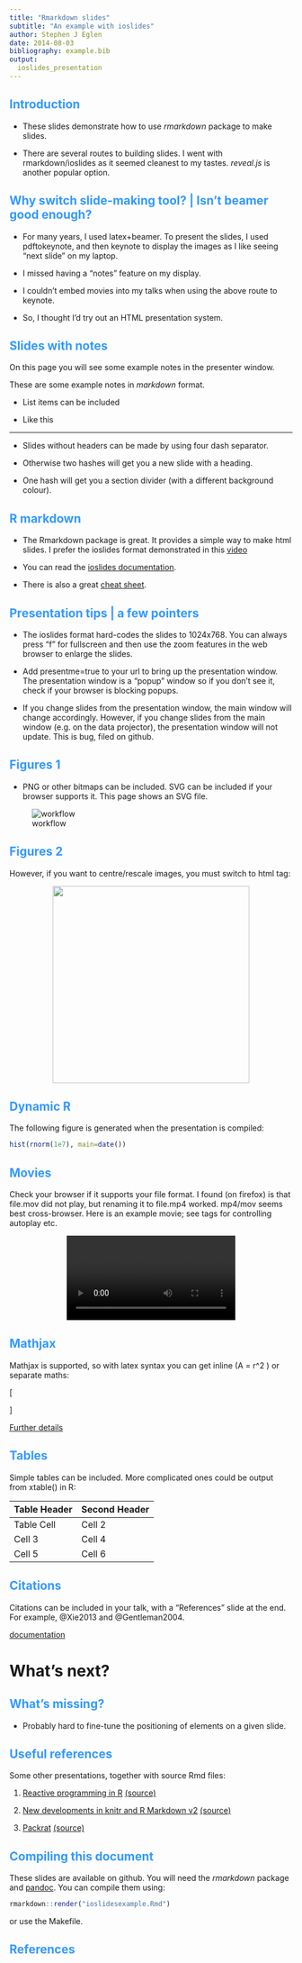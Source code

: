 ```yaml
---
title: "Rmarkdown slides"
subtitle: "An example with ioslides"
author: Stephen J Eglen
date: 2014-08-03
bibliography: example.bib
output:
  ioslides_presentation
---
```

<style>
h2 { 
 color: #3399ff;		
}
h3 { 
 color: #3399ff;		
}
</style>


## Introduction

- These slides demonstrate how to use *rmarkdown* package to make
slides.

- There are several routes to building slides.  I went with
  rmarkdown/ioslides as it seemed cleanest to my tastes.  *reveal.js*
  is another popular option.


## Why switch slide-making tool? | Isn't beamer good enough?

- For many years, I used latex+beamer.  To present the slides, I used
pdftokeynote, and then keynote to display the images as I like seeing
"next slide" on my laptop.

- I  missed having a "notes" feature on my display.

- I couldn't embed movies into my talks when using the above route to
keynote.

- So, I thought I'd try out an HTML presentation system.


## Slides with notes

On this page you will see some example notes in the presenter window.


<div class="notes">
These are some example notes in *markdown* format.

- List items can be included

- Like this
</div>

----

- Slides without headers can be made by using four dash separator.

- Otherwise two hashes will get you a new slide with a heading.

- One hash will get you a section divider (with a different background
colour).

## R markdown

- The Rmarkdown package is great.  It provides a simple way to make
html slides. I prefer the ioslides format demonstrated in this [video](https://www.youtube.com/watch?v=WRvECXyWj80)

- You can read the
  [ioslides documentation](http://rmarkdown.rstudio.com/ioslides_presentation_format.html).
  
- There is also a great [cheat sheet](http://shiny.rstudio.com/articles/rm-cheatsheet.html).

## Presentation tips | a few pointers

- The ioslides format hard-codes the slides to 1024x768.  You can
  always press "f" for fullscreen and then use the zoom features in
  the web browser to enlarge the slides.

- Add presentme=true to your url to bring up the presentation window.
  The presentation window is a "popup" window so if you don't see it,
  check if your browser is blocking popups.

- If you change slides from the presentation window, the main window
will change accordingly.  However, if you change slides from the main
window (e.g. on the data projector), the presentation window will not
update.  This is bug, filed on github.


## Figures 1

- PNG or other bitmaps can be included.  SVG can be included if your
  browser supports it.  This page shows an SVG file.

![workflow](figs/carmen-workflow-crop.svg)

## Figures 2

However, if you want to centre/rescale images, you must switch to
html tag:

<center><img src="figs/carmen-workflow-crop.svg"
	height="350px"/></center>



## Dynamic R

The following figure is generated when the presentation is compiled:


```r
hist(rnorm(1e7), main=date())
```

## Movies

Check your browser if it supports your file format. I found (on
firefox) is that file.mov did not play, but renaming it to file.mp4
worked. mp4/mov seems best cross-browser.  Here is an example movie;
see tags for controlling autoplay etc.

<center>
<video id="sampleMovie1" src="./figs/p11ctrlconv.mov" loop="true" autoplay="true" controls></video>
</center>

## Mathjax

Mathjax is supported, so with latex syntax you can get inline  \(A = \pi
\times r^2 \) or separate maths:

\[
\begin{aligned}
I_{1} &= \int_{0}^{2*\pi} \sin(x)
\\
I_{2} &= \int_{0}^{2*\pi} \cos(x)
\end{aligned}
\]

[Further details](https://support.rstudio.com/hc/en-us/articles/200486328-Equations-in-R-Markdown)

## Tables

Simple tables can be included.  More complicated ones could be output
from xtable() in R:


Table Header  | Second Header
------------- | -------------
Table Cell    | Cell 2
Cell 3        | Cell 4
Cell 5        | Cell 6


## Citations

Citations can be included in your talk, with a "References" slide at
the end.  For example, @Xie2013 and @Gentleman2004.

[documentation](http://rmarkdown.rstudio.com/authoring_bibliographies_and_citations.html)

# What's next?


## What's missing?

- Probably hard to fine-tune the positioning of elements on a given
slide.




## Useful references

Some other presentations, together with source Rmd files:

1. [Reactive programming in R](https://jcheng.shinyapps.io/reactivity-dsc2014/#1) [(source)](https://github.com/jcheng5/shiny-dsc2014/blob/master/scratch.Rmd)

2. [New developments in knitr and R Markdown v2](https://dl.dropboxusercontent.com/u/15335397/slides/LARUG-2014-Yihui-Xie.html#1)
   [(source)](https://www.dropbox.com/s/ir17ny1crx5fwq6/LARUG-2014-Yihui-Xie.Rmd)

3. [Packrat](http://rpubs.com/jjallaire/packrat-useR-2014) [(source)](https://github.com/jjallaire/packrat-useR-2014/blob/master/packrat-slides.Rmd)

## Compiling this document

These slides are available on github.  You will need the *rmarkdown*
package and [pandoc](http://johnmacfarlane.net/pandoc/).  You can
compile them using:

```r
rmarkdown::render("ioslidesexample.Rmd")
```
or use the Makefile.

## References
